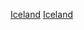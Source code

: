 {{Portal box|冰島|體育運動}}
{{Year by category
| m = 2
| c = 0
| d = 1
| y = 5
| cat     = 冰島體育
| sortkey = 體育
| parent  = 各年份冰島體育
| subcat  = 2015年冰島
}}

[[Category:2015年各國體育|Iceland]]
[[Category:2015年歐洲體育|Iceland]]